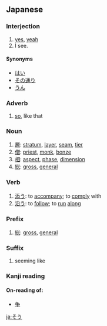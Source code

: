 ==Japanese==                                          
===Interjection===
{{ja-pos|h|interjection|rom=sō}}
# [[yes]], [[yeah]]
# I see.

====Synonyms====
* [[はい]]
* [[その通り]] 
* [[うん]] 

===Adverb===
{{ja-pos|h|adverb|rom=sō}}
#[[so]], like that

===Noun===
{{ja-noun|h|rom=sō}}
# [[層]]: [[stratum]], [[layer]], [[seam]], [[tier]]
# [[僧]]: [[priest]], [[monk]], [[bonze]]
# [[相]]: [[aspect]], [[phase]], [[dimension]]
# [[総]]: [[gross]], [[general]]

===Verb===
{{ja-verb|h|type=1|rom=sou}}
#[[添う]]: to [[accompany]]; to [[comply]] with
#[[沿う]]: to [[follow]]; to [[run]] [[along]]

===Prefix===
{{ja-pos|h|prefix|rom=sō}}
# [[総]]: [[gross]], [[general]]

===Suffix===
{{ja-pos|h|suffix|rom=sō}}
# seeming like

===Kanji reading===
{{ja-kanjireading|rom=sō}}

====On-reading of:====
* [[争]]

[[ja:そう]]